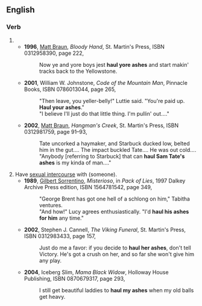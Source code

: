 ==English==

===Verb===
{{infl|en|verb|head=to [[haul]] (one's) [[ashes]]}}
#{{rfdef}}
#*'''1996''', [[w:Matt Braun|Matt Braun]], ''Bloody Hand'', St. Martin's Press, ISBN 0312958390, page 222,
#*:Now ye and yore boys jest '''haul yore ashes''' and start makin' tracks back to the Yellowstone.
#*'''2001''', William W. Johnstone, ''Code of the Mountain Man'', Pinnacle Books, ISBN 0786013044, page 265,
#*:"Then leave, you yeller-belly!" Luttie said. "You're paid up. '''Haul your ashes'''."
#*:"I believe I'll just do that little thing. I'm pullin' out...."
#*'''2002''', [[w:Matt Braun|Matt Braun]], ''Hangman's Creek'', St. Martin's Press, ISBN 0312981759, page 91–93,
#*:Tate uncorked a haymaker, and Starbuck ducked low, belted him in the gut.... The impact buckled Tate.... He was out cold....
#*:"Anybody [referring to Starbuck] that can '''haul Sam Tate's ashes''' is my kinda of man...."
#Have [[sexual intercourse]] with (someone).
#*'''1989''', [[w:Gilbert Sorrentino|Gilbert Sorrentino]], ''Misterioso'', in ''Pack of Lies'', 1997 Dalkey Archive Press edition, ISBN 1564781542, page 349,
#*:"George Brent has got one hell of a schlong on him," Tabitha ventures.
#*:"And how!" Lucy agrees enthusiastically. "I'd '''haul his ashes for him''' any time."
#*'''2002''', Stephen J. Cannell, ''The Viking Funeral'', St. Martin's Press, ISBN 0312983433, page 157,
#*:Just do me a favor: if you decide to '''haul her ashes''', don't tell Victory. He's got a crush on her, and so far she won't give him any play.
#*'''2004''', Iceberg Slim, ''Mama Black Widow'', Holloway House Publishing, ISBN 0870679317, page 293,
#*:I still get beautiful laddies to '''haul my ashes''' when my old balls get heavy.